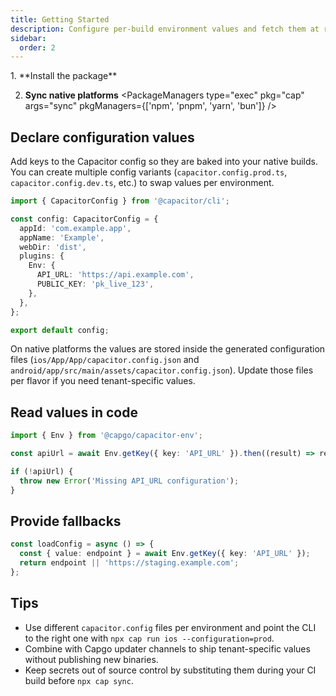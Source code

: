 ```yaml
---
title: Getting Started
description: Configure per-build environment values and fetch them at runtime with the Env plugin.
sidebar:
  order: 2
---
```



<Steps>
1. **Install the package**
   <PackageManagers pkg="@capgo/capacitor-env" pkgManagers={['npm', 'pnpm', 'yarn', 'bun']} />

2. **Sync native platforms**
   <PackageManagers type="exec" pkg="cap" args="sync" pkgManagers={['npm', 'pnpm', 'yarn', 'bun']} />
</Steps>

## Declare configuration values

Add keys to the Capacitor config so they are baked into your native builds. You can create multiple config variants (`capacitor.config.prod.ts`, `capacitor.config.dev.ts`, etc.) to swap values per environment.

```ts title="capacitor.config.ts"
import { CapacitorConfig } from '@capacitor/cli';

const config: CapacitorConfig = {
  appId: 'com.example.app',
  appName: 'Example',
  webDir: 'dist',
  plugins: {
    Env: {
      API_URL: 'https://api.example.com',
      PUBLIC_KEY: 'pk_live_123',
    },
  },
};

export default config;
```

On native platforms the values are stored inside the generated configuration files (`ios/App/App/capacitor.config.json` and `android/app/src/main/assets/capacitor.config.json`). Update those files per flavor if you need tenant-specific values.

## Read values in code

```typescript
import { Env } from '@capgo/capacitor-env';

const apiUrl = await Env.getKey({ key: 'API_URL' }).then((result) => result.value);

if (!apiUrl) {
  throw new Error('Missing API_URL configuration');
}
```

## Provide fallbacks

```typescript
const loadConfig = async () => {
  const { value: endpoint } = await Env.getKey({ key: 'API_URL' });
  return endpoint || 'https://staging.example.com';
};
```

## Tips

- Use different `capacitor.config` files per environment and point the CLI to the right one with `npx cap run ios --configuration=prod`.
- Combine with Capgo updater channels to ship tenant-specific values without publishing new binaries.
- Keep secrets out of source control by substituting them during your CI build before `npx cap sync`.
